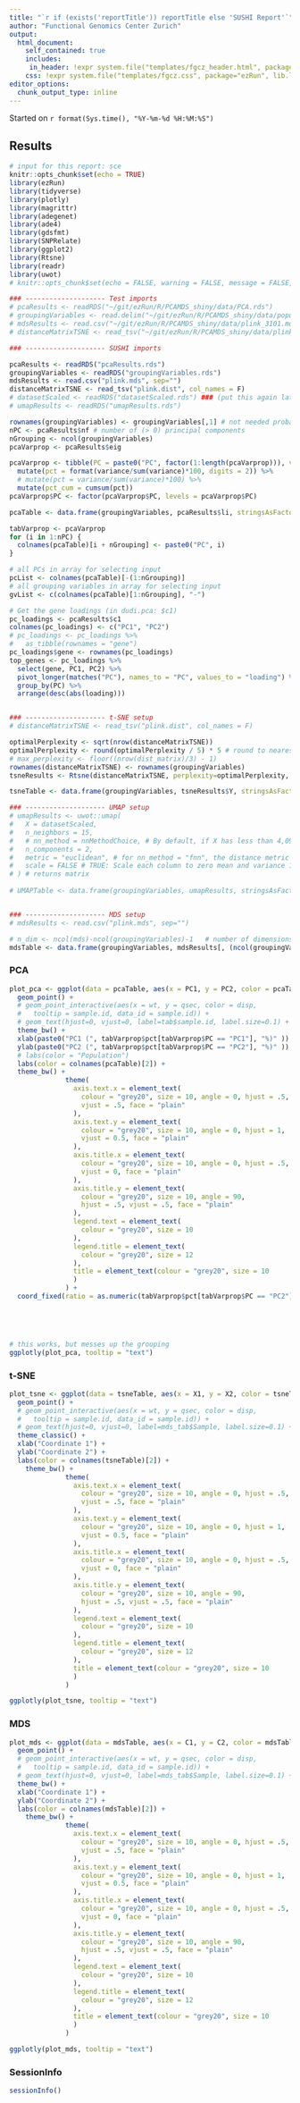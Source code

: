 ```yaml
---
title: "`r if (exists('reportTitle')) reportTitle else 'SUSHI Report'`"
author: "Functional Genomics Center Zurich"
output: 
  html_document:
    self_contained: true
    includes:
     in_header: !expr system.file("templates/fgcz_header.html", package="ezRun", lib.loc=.libPaths())
    css: !expr system.file("templates/fgcz.css", package="ezRun", lib.loc=.libPaths())
editor_options: 
  chunk_output_type: inline
---
```


Started on `r format(Sys.time(), "%Y-%m-%d %H:%M:%S")`

## Results {.tabset}

```r
# input for this report: sce
knitr::opts_chunk$set(echo = TRUE)
library(ezRun)
library(tidyverse)
library(plotly)
library(magrittr)
library(adegenet)
library(ade4)
library(gdsfmt)
library(SNPRelate)
library(ggplot2)
library(Rtsne)
library(readr)
library(uwot)
# knitr::opts_chunk$set(echo = FALSE, warning = FALSE, message = FALSE, knitr.table.format = "html")

### -------------------- Test imports
# pcaResults <- readRDS("~/git/ezRun/R/PCAMDS_shiny/data/PCA.rds")
# groupingVariables <- read.delim("~/git/ezRun/R/PCAMDS_shiny/data/populations.txt")
# mdsResults <- read.csv("~/git/ezRun/R/PCAMDS_shiny/data/plink_3101.mds", sep="")
# distanceMatrixTSNE <- read_tsv("~/git/ezRun/R/PCAMDS_shiny/data/plink_3101.dist", col_names = F)

### -------------------- SUSHI imports

pcaResults <- readRDS("pcaResults.rds")
groupingVariables <- readRDS("groupingVariables.rds")
mdsResults <- read.csv("plink.mds", sep="")
distanceMatrixTSNE <- read_tsv("plink.dist", col_names = F)
# datasetScaled <- readRDS("datasetScaled.rds") ### (put this again later)
# umapResults <- readRDS("umapResults.rds")

rownames(groupingVariables) <- groupingVariables[,1] # not needed probably
nPC <- pcaResults$nf # number of (> 0) principal components
nGrouping <- ncol(groupingVariables)
pcaVarprop <- pcaResults$eig

pcaVarprop <- tibble(PC = paste0("PC", factor(1:length(pcaVarprop))), variance = pcaVarprop) %>% 
  mutate(pct = format(variance/sum(variance)*100, digits = 2)) %>%
  # mutate(pct = variance/sum(variance)*100) %>% 
  mutate(pct_cum = cumsum(pct))
pcaVarprop$PC <- factor(pcaVarprop$PC, levels = pcaVarprop$PC)

pcaTable <- data.frame(groupingVariables, pcaResults$li, stringsAsFactors = FALSE, row.names = rownames(groupingVariables))

tabVarprop <- pcaVarprop
for (i in 1:nPC) {
  colnames(pcaTable)[i + nGrouping] <- paste0("PC", i)
}

# all PCs in array for selecting input
pcList <- colnames(pcaTable)[-(1:nGrouping)]
# all grouping variables in array for selecting input
gvList <- c(colnames(pcaTable)[1:nGrouping], "-")

# Get the gene loadings (in dudi.pca: $c1)
pc_loadings <- pcaResults$c1
colnames(pc_loadings) <- c("PC1", "PC2") 
# pc_loadings <- pc_loadings %>% 
#   as_tibble(rownames = "gene")
pc_loadings$gene <- rownames(pc_loadings)
top_genes <- pc_loadings %>% 
  select(gene, PC1, PC2) %>%
  pivot_longer(matches("PC"), names_to = "PC", values_to = "loading") %>% 
  group_by(PC) %>% 
  arrange(desc(abs(loading)))


### -------------------- t-SNE setup
# distanceMatrixTSNE <- read_tsv("plink.dist", col_names = F)

optimalPerplexity <- sqrt(nrow(distanceMatrixTSNE))
optimalPerplexity <- round(optimalPerplexity / 5) * 5 # round to nearest 5
# max_perplexity <- floor((nrow(dist_matrix)/3) - 1)
rownames(distanceMatrixTSNE) <- rownames(groupingVariables)
tsneResults <- Rtsne(distanceMatrixTSNE, perplexity=optimalPerplexity, check_duplicates = FALSE, is_distance = TRUE)

tsneTable <- data.frame(groupingVariables, tsneResults$Y, stringsAsFactors = FALSE, row.names = rownames(groupingVariables))

### -------------------- UMAP setup
# umapResults <- uwot::umap(
#   X = datasetScaled,
#   n_neighbors = 15,
#   # nn_method = nnMethodChoice, # By default, if X has less than 4,096 vertices, the exact nearest neighbors are found
#   n_components = 2,
#   metric = "euclidean", # for nn_method = "fnn", the distance metric is always "euclidean")
#   scale = FALSE # TRUE: Scale each column to zero mean and variance 1
# ) # returns matrix
  
# UMAPTable <- data.frame(groupingVariables, umapResults, stringsAsFactors = FALSE, row.names = rownames(groupingVariables))


### -------------------- MDS setup
# mdsResults <- read.csv("plink.mds", sep="")

# n_dim <- ncol(mds)-ncol(groupingVariables)-1   # number of dimensions kept in mds
mdsTable <- data.frame(groupingVariables, mdsResults[, (ncol(groupingVariables)+2):ncol(mdsResults)], stringsAsFactors = FALSE, row.names = rownames(groupingVariables))

```

### PCA
```r
plot_pca <- ggplot(data = pcaTable, aes(x = PC1, y = PC2, color = pcaTable[,2], text = pcaTable[,1])) +
  geom_point() +
  # geom_point_interactive(aes(x = wt, y = qsec, color = disp,
  #   tooltip = sample.id, data_id = sample.id)) +
  # geom_text(hjust=0, vjust=0, label=tab$sample.id, label.size=0.1) +
  theme_bw() +
  xlab(paste0("PC1 (", tabVarprop$pct[tabVarprop$PC == "PC1"], "%)" )) +
  ylab(paste0("PC2 (", tabVarprop$pct[tabVarprop$PC == "PC2"], "%)" )) +
  # labs(color = "Population")
  labs(color = colnames(pcaTable)[2]) +
  theme_bw() +
              theme(
                axis.text.x = element_text(
                  colour = "grey20", size = 10, angle = 0, hjust = .5,
                  vjust = .5, face = "plain"
                ),
                axis.text.y = element_text(
                  colour = "grey20", size = 10, angle = 0, hjust = 1,
                  vjust = 0.5, face = "plain"
                ),
                axis.title.x = element_text(
                  colour = "grey20", size = 10, angle = 0, hjust = .5,
                  vjust = 0, face = "plain"
                ),
                axis.title.y = element_text(
                  colour = "grey20", size = 10, angle = 90,
                  hjust = .5, vjust = .5, face = "plain"
                ),
                legend.text = element_text(
                  colour = "grey20", size = 10
                ),
                legend.title = element_text(
                  colour = "grey20", size = 12
                ),
                title = element_text(colour = "grey20", size = 10
                )
              ) +
  coord_fixed(ratio = as.numeric(tabVarprop$pct[tabVarprop$PC == "PC2"])/as.numeric(tabVarprop$pct[tabVarprop$PC == "PC2"]))
            




# this works, but messes up the grouping
ggplotly(plot_pca, tooltip = "text")
```


### t-SNE
```r
plot_tsne <- ggplot(data = tsneTable, aes(x = X1, y = X2, color = tsneTable[,2], text = tsneTable[,1])) +
  geom_point() +
  # geom_point_interactive(aes(x = wt, y = qsec, color = disp,
  #   tooltip = sample.id, data_id = sample.id)) +
  # geom_text(hjust=0, vjust=0, label=mds_tab$Sample, label.size=0.1) +
  theme_classic() +
  xlab("Coordinate 1") +
  ylab("Coordinate 2") +
  labs(color = colnames(tsneTable)[2]) +
    theme_bw() +
              theme(
                axis.text.x = element_text(
                  colour = "grey20", size = 10, angle = 0, hjust = .5,
                  vjust = .5, face = "plain"
                ),
                axis.text.y = element_text(
                  colour = "grey20", size = 10, angle = 0, hjust = 1,
                  vjust = 0.5, face = "plain"
                ),
                axis.title.x = element_text(
                  colour = "grey20", size = 10, angle = 0, hjust = .5,
                  vjust = 0, face = "plain"
                ),
                axis.title.y = element_text(
                  colour = "grey20", size = 10, angle = 90,
                  hjust = .5, vjust = .5, face = "plain"
                ),
                legend.text = element_text(
                  colour = "grey20", size = 10
                ),
                legend.title = element_text(
                  colour = "grey20", size = 12
                ),
                title = element_text(colour = "grey20", size = 10
                )
              )

ggplotly(plot_tsne, tooltip = "text")
```


<!-- ### UMAP -->
<!-- ```{r UMAP, fig.width=12, fig.height=10, echo=FALSE, message=FALSE, warning=FALSE} -->
<!-- plot_umap <- ggplot(data = UMAPTable, aes(x = X1, y = X2, color = UMAPTable[,2], text = UMAPTable[,1])) + -->
<!--   geom_point() + -->
<!--   # geom_point_interactive(aes(x = wt, y = qsec, color = disp, -->
<!--   #   tooltip = sample.id, data_id = sample.id)) + -->
<!--   # geom_text(hjust=0, vjust=0, label=mds_tab$Sample, label.size=0.1) + -->
<!--   theme_bw() + -->
<!--   xlab("Coordinate 1") + -->
<!--   ylab("Coordinate 2") + -->
<!--   labs(color = colnames(UMAPTable)[2]) + -->
<!--     theme_bw() + -->
<!--               theme( -->
<!--                 axis.text.x = element_text( -->
<!--                   colour = "grey20", size = 10, angle = 0, hjust = .5, -->
<!--                   vjust = .5, face = "plain" -->
<!--                 ), -->
<!--                 axis.text.y = element_text( -->
<!--                   colour = "grey20", size = 10, angle = 0, hjust = 1, -->
<!--                   vjust = 0.5, face = "plain" -->
<!--                 ), -->
<!--                 axis.title.x = element_text( -->
<!--                   colour = "grey20", size = 10, angle = 0, hjust = .5, -->
<!--                   vjust = 0, face = "plain" -->
<!--                 ), -->
<!--                 axis.title.y = element_text( -->
<!--                   colour = "grey20", size = 10, angle = 90, -->
<!--                   hjust = .5, vjust = .5, face = "plain" -->
<!--                 ), -->
<!--                 legend.text = element_text( -->
<!--                   colour = "grey20", size = 10 -->
<!--                 ), -->
<!--                 legend.title = element_text( -->
<!--                   colour = "grey20", size = 12 -->
<!--                 ), -->
<!--                 title = element_text(colour = "grey20", size = 10 -->
<!--                 ) -->
<!--               ) -->

<!-- ggplotly(plot_umap, tooltip = "text") -->
<!-- ``` -->


### MDS
```r
plot_mds <- ggplot(data = mdsTable, aes(x = C1, y = C2, color = mdsTable[,2], text = mdsTable[,1])) +
  geom_point() +
  # geom_point_interactive(aes(x = wt, y = qsec, color = disp,
  #   tooltip = sample.id, data_id = sample.id)) +
  # geom_text(hjust=0, vjust=0, label=mds_tab$Sample, label.size=0.1) +
  theme_bw() +
  xlab("Coordinate 1") +
  ylab("Coordinate 2") +
  labs(color = colnames(mdsTable)[2]) +
    theme_bw() +
              theme(
                axis.text.x = element_text(
                  colour = "grey20", size = 10, angle = 0, hjust = .5,
                  vjust = .5, face = "plain"
                ),
                axis.text.y = element_text(
                  colour = "grey20", size = 10, angle = 0, hjust = 1,
                  vjust = 0.5, face = "plain"
                ),
                axis.title.x = element_text(
                  colour = "grey20", size = 10, angle = 0, hjust = .5,
                  vjust = 0, face = "plain"
                ),
                axis.title.y = element_text(
                  colour = "grey20", size = 10, angle = 90,
                  hjust = .5, vjust = .5, face = "plain"
                ),
                legend.text = element_text(
                  colour = "grey20", size = 10
                ),
                legend.title = element_text(
                  colour = "grey20", size = 12
                ),
                title = element_text(colour = "grey20", size = 10
                )
              )

ggplotly(plot_mds, tooltip = "text")
```

<!-- ### Input Dataset -->
<!-- ```{r, echo=FALSE, message=FALSE} -->
<!-- # ezInteractiveTableRmd(values=ans4Report[["dataset"]]) -->
<!-- ``` -->

### SessionInfo
```r
sessionInfo()
```

